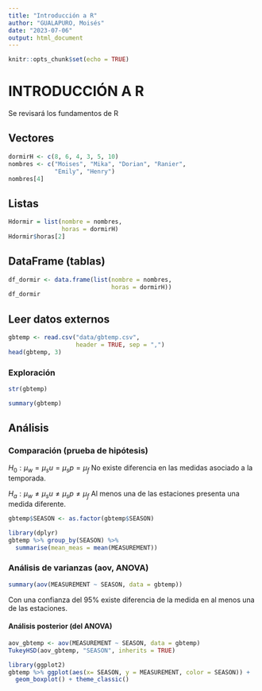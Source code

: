 ```yaml
---
title: "Introducción a R"
author: "GUALAPURO, Moisés"
date: "2023-07-06"
output: html_document
---
```


```r
knitr::opts_chunk$set(echo = TRUE)
```

# INTRODUCCIÓN A R

Se revisará los fundamentos de R

## Vectores
```r
dormirH <- c(8, 6, 4, 3, 5, 10)
nombres <- c("Moises", "Mika", "Dorian", "Ranier", 
             "Emily", "Henry")
nombres[4]
```
## Listas

```r
Hdormir = list(nombre = nombres, 
               horas = dormirH)
Hdormir$horas[2]
```

## DataFrame (tablas)

```r
df_dormir <- data.frame(list(nombre = nombres, 
                             horas = dormirH))
df_dormir
```

## Leer datos externos

```r
gbtemp <- read.csv("data/gbtemp.csv", 
                   header = TRUE, sep = ",")
head(gbtemp, 3)
```

### Exploración

```r
str(gbtemp)
```

```r
summary(gbtemp)
```

## Análisis 

### Comparación (prueba de hipótesis)
$H_0: \mu_w = \mu_su = \mu_sp = \mu_f$ No existe diferencia en las medidas asociado a la temporada. 

$H_a: \mu_w \neq \mu_su \neq \mu_sp \neq \mu_f$ Al menos una de las estaciones presenta una medida diferente. 


```r
gbtemp$SEASON <- as.factor(gbtemp$SEASON)

library(dplyr)
gbtemp %>% group_by(SEASON) %>% 
  summarise(mean_meas = mean(MEASUREMENT))
```

### Análisis de varianzas (aov, ANOVA)

```r
summary(aov(MEASUREMENT ~ SEASON, data = gbtemp))
```

Con una confianza del 95% existe diferencia de la medida en al menos una de las estaciones. 

#### Análisis posterior (del ANOVA)

```r
aov_gbtemp <- aov(MEASUREMENT ~ SEASON, data = gbtemp)
TukeyHSD(aov_gbtemp, "SEASON", inherits = TRUE)
```

```r
library(ggplot2)
gbtemp %>% ggplot(aes(x= SEASON, y = MEASUREMENT, color = SEASON)) + 
  geom_boxplot() + theme_classic()

```

